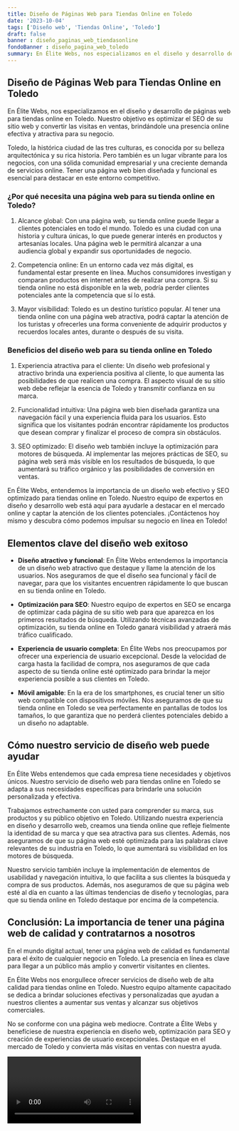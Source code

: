 ```yaml
---
title: Diseño de Páginas Web para Tiendas Online en Toledo
date: '2023-10-04'
tags: ['Diseño web', 'Tiendas Online', 'Toledo']
draft: false
banner : diseño_paginas_web_tiendasonline
fondoBanner : diseño_pagina_web_toledo
summary: En Élite Webs, nos especializamos en el diseño y desarrollo de páginas web para tiendas online en Toledo. Nuestro objetivo es optimizar el SEO de su sitio web y convertir las visitas en ventas, brindándole una presencia online efectiva y atractiva para su negocio. 
---
```


## Diseño de Páginas Web para Tiendas Online en Toledo

En Élite Webs, nos especializamos en el diseño y desarrollo de páginas web para tiendas online en Toledo. Nuestro objetivo es optimizar el SEO de su sitio web y convertir las visitas en ventas, brindándole una presencia online efectiva y atractiva para su negocio. 

Toledo, la histórica ciudad de las tres culturas, es conocida por su belleza arquitectónica y su rica historia. Pero también es un lugar vibrante para los negocios, con una sólida comunidad empresarial y una creciente demanda de servicios online. Tener una página web bien diseñada y funcional es esencial para destacar en este entorno competitivo.

### ¿Por qué necesita una página web para su tienda online en Toledo?

1. Alcance global: Con una página web, su tienda online puede llegar a clientes potenciales en todo el mundo. Toledo es una ciudad con una historia y cultura únicas, lo que puede generar interés en productos y artesanías locales. Una página web le permitirá alcanzar a una audiencia global y expandir sus oportunidades de negocio.

2. Competencia online: En un entorno cada vez más digital, es fundamental estar presente en línea. Muchos consumidores investigan y comparan productos en internet antes de realizar una compra. Si su tienda online no está disponible en la web, podría perder clientes potenciales ante la competencia que sí lo está.

3. Mayor visibilidad: Toledo es un destino turístico popular. Al tener una tienda online con una página web atractiva, podrá captar la atención de los turistas y ofrecerles una forma conveniente de adquirir productos y recuerdos locales antes, durante o después de su visita.

### Beneficios del diseño web para su tienda online en Toledo

1. Experiencia atractiva para el cliente: Un diseño web profesional y atractivo brinda una experiencia positiva al cliente, lo que aumenta las posibilidades de que realicen una compra. El aspecto visual de su sitio web debe reflejar la esencia de Toledo y transmitir confianza en su marca.

2. Funcionalidad intuitiva: Una página web bien diseñada garantiza una navegación fácil y una experiencia fluida para los usuarios. Esto significa que los visitantes podrán encontrar rápidamente los productos que desean comprar y finalizar el proceso de compra sin obstáculos.

3. SEO optimizado: El diseño web también incluye la optimización para motores de búsqueda. Al implementar las mejores prácticas de SEO, su página web será más visible en los resultados de búsqueda, lo que aumentará su tráfico orgánico y las posibilidades de conversión en ventas.

En Élite Webs, entendemos la importancia de un diseño web efectivo y SEO optimizado para tiendas online en Toledo. Nuestro equipo de expertos en diseño y desarrollo web está aquí para ayudarle a destacar en el mercado online y captar la atención de los clientes potenciales. ¡Contáctenos hoy mismo y descubra cómo podemos impulsar su negocio en línea en Toledo!

<GifSeo />

<Cta />

## Elementos clave del diseño web exitoso

- **Diseño atractivo y funcional**: En Élite Webs entendemos la importancia de un diseño web atractivo que destaque y llame la atención de los usuarios. Nos aseguramos de que el diseño sea funcional y fácil de navegar, para que los visitantes encuentren rápidamente lo que buscan en su tienda online en Toledo.

- **Optimización para SEO**: Nuestro equipo de expertos en SEO se encarga de optimizar cada página de su sitio web para que aparezca en los primeros resultados de búsqueda. Utilizando técnicas avanzadas de optimización, su tienda online en Toledo ganará visibilidad y atraerá más tráfico cualificado.

- **Experiencia de usuario completa**: En Élite Webs nos preocupamos por ofrecer una experiencia de usuario excepcional. Desde la velocidad de carga hasta la facilidad de compra, nos aseguramos de que cada aspecto de su tienda online esté optimizado para brindar la mejor experiencia posible a sus clientes en Toledo.

- **Móvil amigable**: En la era de los smartphones, es crucial tener un sitio web compatible con dispositivos móviles. Nos aseguramos de que su tienda online en Toledo se vea perfectamente en pantallas de todos los tamaños, lo que garantiza que no perderá clientes potenciales debido a un diseño no adaptable.

## Cómo nuestro servicio de diseño web puede ayudar

En Élite Webs entendemos que cada empresa tiene necesidades y objetivos únicos. Nuestro servicio de diseño web para tiendas online en Toledo se adapta a sus necesidades específicas para brindarle una solución personalizada y efectiva.

Trabajamos estrechamente con usted para comprender su marca, sus productos y su público objetivo en Toledo. Utilizando nuestra experiencia en diseño y desarrollo web, creamos una tienda online que refleje fielmente la identidad de su marca y que sea atractiva para sus clientes. Además, nos aseguramos de que su página web esté optimizada para las palabras clave relevantes de su industria en Toledo, lo que aumentará su visibilidad en los motores de búsqueda.

Nuestro servicio también incluye la implementación de elementos de usabilidad y navegación intuitiva, lo que facilita a sus clientes la búsqueda y compra de sus productos. Además, nos aseguramos de que su página web esté al día en cuanto a las últimas tendencias de diseño y tecnologías, para que su tienda online en Toledo destaque por encima de la competencia.

## Conclusión: La importancia de tener una página web de calidad y contratarnos a nosotros

En el mundo digital actual, tener una página web de calidad es fundamental para el éxito de cualquier negocio en Toledo. La presencia en línea es clave para llegar a un público más amplio y convertir visitantes en clientes.

En Élite Webs nos enorgullece ofrecer servicios de diseño web de alta calidad para tiendas online en Toledo. Nuestro equipo altamente capacitado se dedica a brindar soluciones efectivas y personalizadas que ayudan a nuestros clientes a aumentar sus ventas y alcanzar sus objetivos comerciales.

No se conforme con una página web mediocre. Contrate a Élite Webs y benefíciese de nuestra experiencia en diseño web, optimización para SEO y creación de experiencias de usuario excepcionales. Destaque en el mercado de Toledo y convierta más visitas en ventas con nuestra ayuda.

<Video />

<CtaBot job='Tiendas Online' city='Toledo'/>

<Gmaps query='Toledo+españa+maps' />